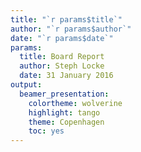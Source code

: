 ```yaml
---
title: "`r params$title`"
author: "`r params$author`"
date: "`r params$date`"
params:
  title: Board Report
  author: Steph Locke
  date: 31 January 2016
output: 
  beamer_presentation: 
    colortheme: wolverine
    highlight: tango
    theme: Copenhagen
    toc: yes
---
```

